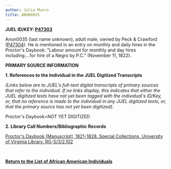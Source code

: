 ```yaml
---
author: Julia Munro
title: ANON0035
---
```

**JUEL ID/KEY: [P47303](http://juel.iath.virginia.edu/public_person?person=47303 "P47303")[  
](http://juel.iath.virginia.edu/public_person?person=47002 "P47002")**

Anon0035 (last name unknown), adult male, owned by Peck & Crawford ([P47304](http://juel.iath.virginia.edu/public_person?person=47304 "P47304")). He is mentioned in an entry on monthly and daily hires in the Proctor's Daybook: "Labour amount for monthly and day hires including....for hire of a Negro by P.C." (November 11, 1822). 

**PRIMARY SOURCE INFORMATION** 

**1\. References to the Individual in the JUEL Digitized Transcripts**

_(Links below are to JUEL's full-text digital transcripts of primary sources that refer to the individual. If no links display, this indicates that either the JUEL digitized texts have not yet been tagged with the individual's ID/Key, or, that no reference is made to the individual in any JUEL digitized texts, or, that the primary source has not yet been digitized)._   

Proctor's Daybook=NOT YET DIGITIZED 

**2\. Library Call Numbers/Bibliographic Records**

[](http://search.lib.virginia.edu/catalog/u6371432)[Proctor's Daybook \[Manuscript\], 1821-1828. Special Collections, University of Virginia Library. RG-5/3/2.102](http://search.lib.virginia.edu/catalog/u6607353 "Proctor's Daybook")

 [](http://search.lib.virginia.edu/catalog/u6371432)

**[Return to the List of African American Individuals](http://juel.iath.virginia.edu/node/367 "Return to the List of African-American Individuals")**